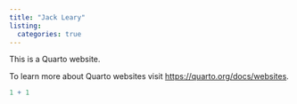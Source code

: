 ```yaml
---
title: "Jack Leary"
listing:
  categories: true
---
```


This is a Quarto website.

To learn more about Quarto websites visit <https://quarto.org/docs/websites>.

```r
1 + 1
```
